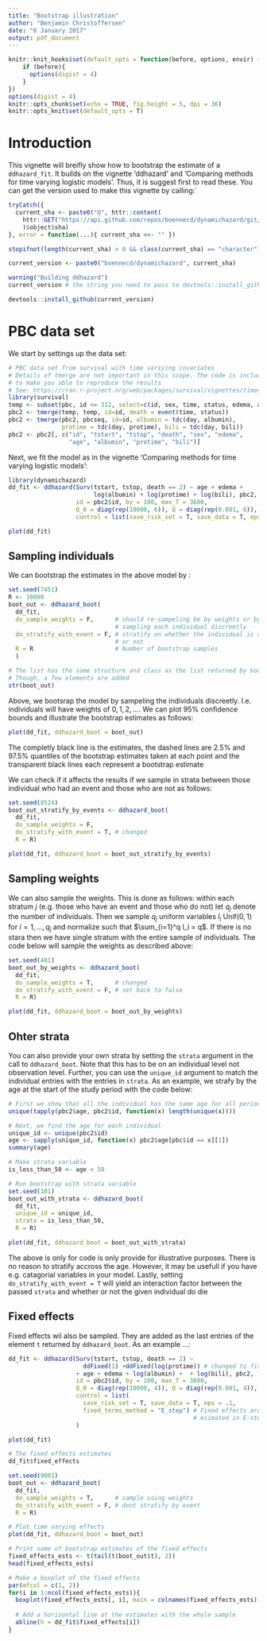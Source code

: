 ```yaml
---
title: "Bootstrap illustration"
author: "Benjamin Christoffersen"
date: "6 January 2017"
output: pdf_document
---
```


```r
knitr::knit_hooks$set(default_opts = function(before, options, envir) {
    if (before){
      options(digist = 4)
    }
})
options(digist = 4)
knitr::opts_chunk$set(echo = TRUE, fig.height = 5, dpi = 36)
knitr::opts_knit$set(default_opts = T)
```

# Introduction

This vignette will breifly show how to bootstrap the estimate of a `ddhazard_fit`. It builds on the vignette 'ddhazard' and 'Comparing methods for time varying logistic models'. Thus, it is suggest first to read these. You can get the version used to make this vignette by calling:`

```r
tryCatch({
  current_sha <- paste0("@", httr::content(
    httr::GET("https://api.github.com/repos/boennecd/dynamichazard/git/refs/heads/master")
    )$object$sha)
}, error = function(...){ current_sha <<- "" })

stopifnot(length(current_sha) > 0 && class(current_sha) == "character")

current_version <- paste0("boennecd/dynamichazard", current_sha)
```

```r
warning("Building ddhazard")
current_version # the string you need to pass to devtools::install_github
```

```r
devtools::install_github(current_version)
```

# PBC data set
We start by settings up the data set:
```r
# PBC data set from survival with time variying covariates
# Details of tmerge are not important in this scope. The code is included
# to make you able to reproduce the results
# See: https://cran.r-project.org/web/packages/survival/vignettes/timedep.pdf
library(survival)
temp <- subset(pbc, id <= 312, select=c(id, sex, time, status, edema, age))
pbc2 <- tmerge(temp, temp, id=id, death = event(time, status))
pbc2 <- tmerge(pbc2, pbcseq, id=id, albumin = tdc(day, albumin),
               protime = tdc(day, protime), bili = tdc(day, bili))
pbc2 <- pbc2[, c("id", "tstart", "tstop", "death", "sex", "edema", 
                 "age", "albumin", "protime", "bili")]
```

Next, we fit the model as in the vignette 'Comparing methods for time varying logistic models':
```r
library(dynamichazard)
dd_fit <- ddhazard(Surv(tstart, tstop, death == 2) ~ age + edema +
                        log(albumin) + log(protime) + log(bili), pbc2,
                   id = pbc2$id, by = 100, max_T = 3600, 
                   Q_0 = diag(rep(10000, 6)), Q = diag(rep(0.001, 6)),
                   control = list(save_risk_set = T, save_data = T, eps = .1))

plot(dd_fit)
```

## Sampling individuals
We can bootstrap the estimates in the above model by :
```r
set.seed(7451)
R <- 10000
boot_out <- ddhazard_boot(
  dd_fit, 
  do_sample_weights = F,      # should re-sampeling be by weights or by
                              # sampling each individual discreetly
  do_stratify_with_event = F, # stratify on whether the individual is an event
                              # or not
  R = R                       # Number of bootstrap samples
  )

# The list has the same structure and class as the list returned by boot::boot
# Though, a few elements are added 
str(boot_out)
```
Above, we bootsrap the model by sampeling the individuals discreetly. I.e. individuals will have weights of $0,1,2,\dots$. We can plot 95% confidence bounds and illustrate the bootstrap estimates as follows:

```r
plot(dd_fit, ddhazard_boot = boot_out)
```

The completly black line is the estimates, the dashed lines are 2.5% and 97.5% quantiles of the bootstrap estimates taken at each point and the transparent black lines each represent a bootstrap estimate

We can check if it affects the results if we sample in strata between those individual who had an event and those who are not as follows:

```r
set.seed(8524)
boot_out_stratify_by_events <- ddhazard_boot(
  dd_fit, 
  do_sample_weights = F,
  do_stratify_with_event = T, # changed
  R = R)

plot(dd_fit, ddhazard_boot = boot_out_stratify_by_events)
```

## Sampling weights
We can also sample the weights. This is done as follows: within each stratum $j$ (e.g. those who have an event and those who do not) let $q_j$ denote the number of individuals. Then we sample $q_j$ uniform variables $l_i~\text{Unif}(0,1)$ for $i = 1,\dots,q_j$ and normalize such that $\sum_{i=1}^q l_i = q$. If there is no stara then we have single stratum with the entire sample of individuals. The code below will sample the weights as described above:
```r
set.seed(401)
boot_out_by_weights <- ddhazard_boot(
  dd_fit, 
  do_sample_weights = T,      # changed      
  do_stratify_with_event = F, # set back to false
  R = R)

plot(dd_fit, ddhazard_boot = boot_out_by_weights)
```

## Ohter strata
You can also provide your own strata by setting the `strata` argument in the call to `ddhazard_boot`. Note that this has to be on an individual level not observation level. Further, you can use the `unique_id` argument to match the individual entries with the entries in `strata`. As an example, we strafy by the age at the start of the study period with the code below:
```r
# First we show that all the individual has the same age for all periods
unique(tapply(pbc2$age, pbc2$id, function(x) length(unique(x))))

# Next, we find the age for each individual 
unique_id <- unique(pbc2$id)
age <- sapply(unique_id, function(x) pbc2$age[pbc$id == x][1])
summary(age)

# Make strata variable
is_less_than_50 <- age < 50

# Run bootstrap with strata variable
set.seed(101)
boot_out_with_strata <- ddhazard_boot(
  dd_fit,
  unique_id = unique_id, 
  strata = is_less_than_50,
  R = R)

plot(dd_fit, ddhazard_boot = boot_out_with_strata)
```

The above is only for code is only provide for illustrative purposes. There is no reason to stratify accross the age. However, it may be usefull if you have e.g. catagorial variables in your model. Lastly, setting `do_stratify_with_event = T` will yield an interaction factor between the passed `strata` and whether or not the given individual do die

## Fixed effects
Fixed effects wil also be sampled. They are added as the last entries of the element `t` returned by `ddhazard_boot`. As an example ...:

```r
dd_fit <- ddhazard(Surv(tstart, tstop, death == 2) ~ 
                     ddFixed(1) +ddFixed(log(protime)) # changed to fixed
                   + age + edema + log(albumin) +  + log(bili), pbc2,
                   id = pbc2$id, by = 100, max_T = 3600, 
                   Q_0 = diag(rep(10000, 4)), Q = diag(rep(0.001, 4)),
                   control = list(
                     save_risk_set = T, save_data = T, eps = .1,
                     fixed_terms_method = "E_step") # Fixed effects are 
                                                    # esimated in E-step
                   )

plot(dd_fit)
```

```r
# The fixed effects estimates
dd_fit$fixed_effects
```

```r
set.seed(9001)
boot_out <- ddhazard_boot(
  dd_fit, 
  do_sample_weights = T,      # sample using weights      
  do_stratify_with_event = F, # dont stratify by event
  R = R)

# Plot time varying effects
plot(dd_fit, ddhazard_boot = boot_out)
```

```r
# Print some of bootstrap estimates of the fixed effects
fixed_effects_ests <- t(tail(t(boot_out$t), 2))
head(fixed_effects_ests)

# Make a boxplot of the fixed effects
par(mfcol = c(1, 2))
for(i in 1:ncol(fixed_effects_ests)){
  boxplot(fixed_effects_ests[, i], main = colnames(fixed_effects_ests)[i])
  
  # Add a horisontal line at the estimates with the whole sample
  abline(h = dd_fit$fixed_effects[i])
}
```
